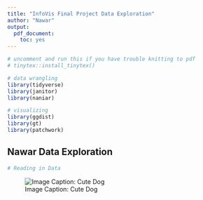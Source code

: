 ```yaml
---
title: "InfoVis Final Project Data Exploration"
author: "Nawar"
output:
  pdf_document:
    toc: yes
---
```


```r
# uncomment and run this if you have trouble knitting to pdf
# tinytex::install_tinytex()

```

```r
# data wrangling
library(tidyverse)
library(janitor)
library(naniar)

# visualizing
library(ggdist)
library(gt)
library(patchwork)

```

## Nawar Data Exploration

```r
# Reading in Data

```

![Image Caption: Cute Dog](Images/cute_dog.jpg)
